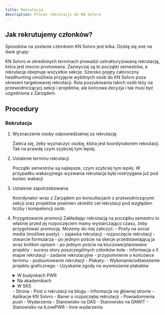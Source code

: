 ```yaml
---
title: Rekrutacja
description: Proces rekrutacji do KN Solvro
---
```



## Jak rekrutujemy członków?

Sposobów na zostanie członkiem KN Solvro jest kilka. Dzielą się one na dwie grupy:

<Card title="Rekrutacja" icon="document">
  KN Solvro w określonych terminach prowadzi ustrukturyzowaną rekrutację, która
  jest mocno promowana. Zazwyczaj są to początki semestrów, a rekrutacja
  obejmuje wszystkie sekcje.
</Card>
<Card title="Headhunting" icon="star">
  Szeroko pojęty całoroczny headhunting umożliwia przyjęcie wybitnych osób do KN
  Solvro poza okresem targetowanej rekrutacji. Rola poszukiwania takich osób
  leży na przewodniczącycj sekcji i projektów, ale końcowa decyzja i tak musi
  być uzgodniona z Zarządem.
</Card>

## Procedury

### Rekrutacja

<Steps>

1. Wyznaczenie osoby odpowiedzialnej za rekrutację

   Zaleca się, żeby wyznaczyć osobę, która jest koordynatorem rekrutacji. Tak na prawdę czym szybciej tym lepiej.

2. Ustalenie terminu rekrutacji

   Początki semestrów są najlepsze, czym szybciej tym lepiej. W przypadku wakacyjnego wyzwania rekrutacja była rostrzygana już pod koniec wakacji.

3. Ustalenie zapotrzebowania

   Koordynator wraz z Zarządem po konsultacjach z przewodniczącymi sekcji oraz projektów powinien określić cel rekrutacji pod względem liczby i kompetencji osób.

4. Przygotowanie promocji
   Zakładając rekrutacją na początku semestru to właśnie przed jej rozpoczęciem mamy wystarczająco czasu, żeby przygotować promocję. Możemy do niej zaliczyć: - Posty na social media (możliwe posty): - zajawka rekrutacji - rozpoczęcie rekrutacji - otwarcie formularza - po jednym poście na skecje przedstawiającą ja wraz krótkim opisem - po jednym poście na kluczowe/planowane projekty - sucess story poszczególnych członków koła - informacja o II etapie rekrutacji - zadanie rekrutacyjne - przypomnienie o końcówce terminu - podsumowanie rekrutacji - Plakaty: - Wykonanie/odświeżenie projektu graficznego - Uzyskanie zgody na wywieszenie plakatów
   <details><summary>W budynkach PWR</summary>Zgodę na publikację pozostałych (niekomercyjnych) plakatów można uzyskać mailowo pisząc do
   Kierownika Sekcji Administratorów w Dziale Zarządzania Obiektami, mgr inż. Anny Kozłowskiej:
   anna.kozlowska@pwr.edu.pl Na tego maila należy przesłać maila z prośbą wraz z projektem plakatu, datą wywieszenia i zdjęcia. Należy również podać wymiary i budynki, w których taki plakat będzie wisiał. Do wyboru mamy: A-1 (max. 1), A-2 (max. 1), A-3 (max. 1), A-4 (max. 1), A-5 (max. 1), B-1 (max. 1), B-4 (max. 1), B-5 (max. 1), B-9 (max. 1), C-1 (max. 2), C-5 (max. 1), C-6 (max. 1), C-7 (max. 1), C-13 (max. 1), C-16 (max. 1), D-1 (max. 1), D-2 (max. 1), D-20 (max. 1), D-21 (max. 1), E-1 (max. 1), H-4 (max. 1), L-1 (max. 3), M-11 (max. 1) </details>
   <details><summary>Na akademikach</summary>W tym przypadku wysyłamy maila z prośbą o wywieszenie plakatów wraz z projektem do Dyrektora Działu Studenckiego, Pana Michała Skalnego: michal.skalny@pwr.edu.pl </details>
   <details><summary>W SKS</summary>W tym przypadku wysyłamy maila z prośbą, projektem oraz datą do sks@sks.pwr.edu.pl, damian.zielezinski@pwr.edu.pl, lukasz.ptaszek@pwr.edu.pl</details> - Strona - Post o rekrutacji na blogu - Informacja na głównej stronie - Aplikacje KN Solvro - Baner o rozpoczętej rekrutacji - Powiadomienia push - Wydarzenia - Stanowisko na DAS - Stanowisko na DAWIT - Stanowisko na ILovePWR - Inne wydarzenia
   </Steps>
